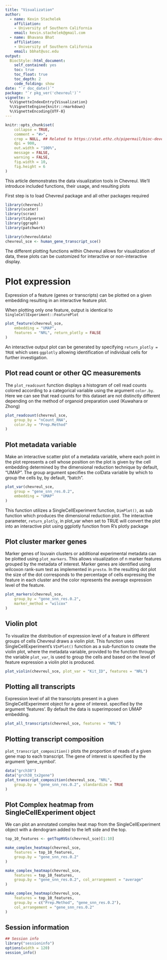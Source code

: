 ```yaml
---
title: "Visualization"
author: 
  - name: Kevin Stachelek
    affiliation:
    - University of Southern California   
    email: kevin.stachelek@gmail.com
  - name: Bhavana Bhat
    affiliation:
    - University of Southern California   
    email: bbhat@usc.edu
output: 
  BiocStyle::html_document:
    self_contained: yes
    toc: true
    toc_float: true
    toc_depth: 2
    code_folding: show
date: "`r doc_date()`"
package: "`r pkg_ver('chevreul')`"
vignette: >
  %\VignetteIndexEntry{Visualization}
  %\VignetteEngine{knitr::rmarkdown}
  %\VignetteEncoding{UTF-8}  
---
```


```r
knitr::opts_chunk$set(
    collapse = TRUE,
    comment = "#>",
    crop = NULL, ## Related to https://stat.ethz.ch/pipermail/bioc-devel/2020-April/016656.html
    dpi = 900,
    out.width = "100%",
    message = FALSE,
    warning = FALSE,
    fig.width = 10,
    fig.height = 6
)

```

This article demonstrates the data visualization tools in Chevreul. We'll 
introduce included functions, their usage, and resulting plots 

First step is to load Chevreul package and all other packages required 

```r
library(chevreul)
library(scater)
library(scran)
library(tidyverse)
library(ggraph)
library(patchwork)

library(chevreuldata)
chevreul_sce <- human_gene_transcript_sce()
```


The different plotting functions within Chevreul allows for visualization of 
data, these plots can be customized for interactive or non-interactive display.

# Plot expression 

Expression of a feature (genes or transcripts) can be plotted on a given 
embedding resulting in an interactive feature plot. 

When plotting only one feature, output is identical to 
`SingleCellExperiment::FeaturePlot` 
 
```r
plot_feature(chevreul_sce,
    embedding = "UMAP",
    features = "NRL", return_plotly = FALSE
)
```


An interactive output plot can be generated by specifying `return_plotly = TRUE`
which uses `ggplotly` allowing identification of individual cells for further 
investigation.

## Plot read count or other QC measurements

The `plot_readcount` function displays a histogram of cell read counts colored 
according to a categorical variable using the argument `color.by`. Here we can 
see that read counts for this dataset are not distinctly different depending on
the method of organoid preparation used (Kuwahara or Zhong)

```r
plot_readcount(chevreul_sce,
    group_by = "nCount_RNA",
    color.by = "Prep.Method"
)
```

## Plot metadata variable

Make an interactive scatter plot of a metadata variable, where each point in
the plot represents a cell whose position on the plot is given by the cell 
embedding determined by the dimensional reduction technique by default, "UMAP".
The group argument specifies the colData variable by which to group the cells 
by, by default, "batch".

```r
plot_var(chevreul_sce,
    group = "gene_snn_res.0.2",
    embedding = "UMAP"
)
```

This function utilizes a SingleCellExperiment function, `DimPlot()`, as sub 
function which produces the dimensional reduction plot. The interactive 
parameter, `return_plotly`, in plot_var when set to TRUE will convert the 
plot into an interactive plot using ggplotly function from R's plotly package

## Plot cluster marker genes  

Marker genes of louvain clusters or additional experimental metadata can be 
plotted using `plot_markers`. This allows visualization of n marker features 
grouped by the metadata of interest. Marker genes are identified using wilcoxon 
rank-sum test as implemented in `presto`. In the resulting dot plot the size 
of the dot corresponds to the percentage of cells expressing the feature in 
each cluster and the color represents the average expression level of the 
feature. 


```r
plot_markers(chevreul_sce,
    group_by = "gene_snn_res.0.2",
    marker_method = "wilcox"
)
```


## Violin plot

To visualize the distribution of expression level of a feature in different 
groups of cells Chevreul draws a violin plot. This function uses 
SingleCellExperiment's `VInPlot()` function as a sub-function to create 
the violin plot, where the metadata variable, provided to the function 
through the variable `plot_var`, is used to group the cells and based on the
level of feature expression a violin plot is produced. 

```r
plot_violin(chevreul_sce, plot_var = "Kit_ID", features = "NRL")
```


## Plotting all transcripts 

Expression level of all the transcripts present in a given SingleCellExperiment
object for a gene of interest. specified by the argument 'features'. By default 
the data is superimposed on UMAP embedding. 

```r
plot_all_transcripts(chevreul_sce, features = "NRL")
```


## Plotting transcript composition

`plot_transcript_composition()` plots the proportion of reads of a given gene
map to each transcript. The gene of interest is specified by the argument 
'gene_symbol'. 
 
```r
data("grch38")
data("grch38_tx2gene")
plot_transcript_composition(chevreul_sce, "NRL",
    group.by = "gene_snn_res.0.2", standardize = TRUE
)
```


## Plot Complex heatmap from SingleCellExperiment object 

We can plot an annotated complex heat map from the SingleCellExperiment object 
with a dendogram added to the left side and the top.


```r
top_10_features <- getTopHVGs(chevreul_sce)[1:10]

make_complex_heatmap(chevreul_sce,
    features = top_10_features,
    group.by = "gene_snn_res.0.2"
)

make_complex_heatmap(chevreul_sce,
    features = top_10_features,
    group.by = "gene_snn_res.0.2", col_arrangement = "average"
)

make_complex_heatmap(chevreul_sce,
    features = top_10_features,
    group.by = c("Prep.Method", "gene_snn_res.0.2"),
    col_arrangement = "gene_snn_res.0.2"
)
```

## Session information

```r
## Session info
library("sessioninfo")
options(width = 120)
session_info()
```
